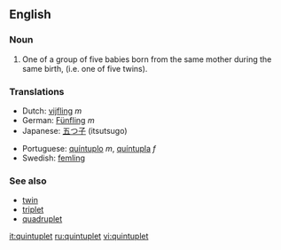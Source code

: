 ==English==

===Noun===
{{en-noun}}

# One of a group of five babies born from the same mother during the same birth, (i.e. one of five twins).

===Translations===
{{top}}
*Dutch: [[vijfling]] ''m''
*German: [[Fünfling]] ''m''
*Japanese: [[五つ子]] (itsutsugo)
{{mid}}
*Portuguese: [[quíntuplo]] ''m'', [[quíntupla]] ''f''
*Swedish: [[femling]]
{{bottom}}

===See also===
*[[twin]]
*[[triplet]]
*[[quadruplet]]

[[it:quintuplet]]
[[ru:quintuplet]]
[[vi:quintuplet]]